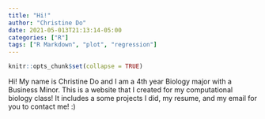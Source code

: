 ```yaml
---
title: "Hi!"
author: "Christine Do"
date: 2021-05-013T21:13:14-05:00
categories: ["R"]
tags: ["R Markdown", "plot", "regression"]
---
```


```r
knitr::opts_chunk$set(collapse = TRUE)
```

Hi! My name is Christine Do and I am a 4th year Biology major with a Business Minor. This is a website that I created for my computational biology class! It includes a some projects I did, my resume, and my email for you to contact me! :) 




